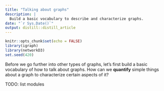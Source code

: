```yaml
---
title: "Talking about graphs"
description: |
  Build a basic vocabulary to describe and characterize graphs.
date: "`r Sys.Date()`"
output: distill::distill_article
---
```


```r
knitr::opts_chunk$set(echo = FALSE)
library(igraph)
library(networkD3)
set.seed(420)
```

Before we go further into other types of graphs, let's first build a basic vocabulary of how to talk about graphs.
How can we **quantify** simple things about a graph to characterize certain aspects of it?



TODO: list modules